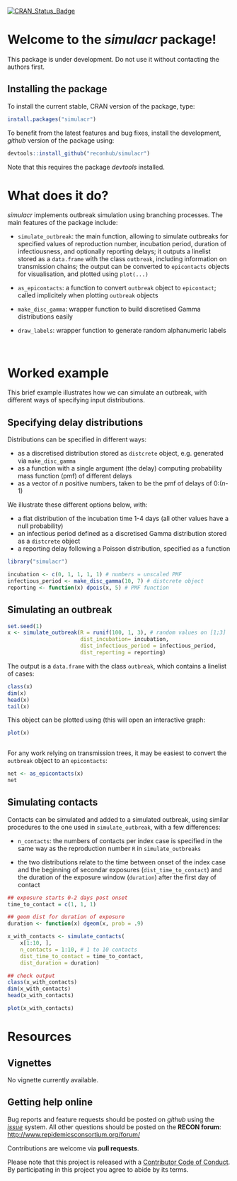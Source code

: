 
[![CRAN_Status_Badge](http://www.r-pkg.org/badges/version/simulacr)](https://cran.r-project.org/package=simulacr)

# Welcome to the *simulacr* package!

This package is under development. Do not use it without contacting the authors first.

## Installing the package

To install the current stable, CRAN version of the package, type:
```r
install.packages("simulacr")
```

To benefit from the latest features and bug fixes, install the development, *github* version of the package using:
```r
devtools::install_github("reconhub/simulacr")
```

Note that this requires the package *devtools* installed.


# What does it do?

*simulacr* implements outbreak simulation using branching processes. The main
features of the package include:

* `simulate_outbreak`: the main function, allowing to simulate outbreaks for
  specified values of reproduction number, incubation period, duration of
  infectiousness, and optionally reporting delays; it outputs a linelist stored
  as a `data.frame` with the class `outbreak`, including information on
  transmission chains; the output can be converted to `epicontacts` objects for
  visualisation, and plotted using `plot(...)`
  
* `as_epicontacts`: a function to convert `outbreak` object to `epicontact`;
  called implicitely when plotting `outbreak` objects
  
* `make_disc_gamma`: wrapper function to build discretised Gamma distributions
  easily
  
* `draw_labels`: wrapper function to generate random alphanumeric labels

<br>




# Worked example

This brief example illustrates how we can simulate an outbreak, with different
ways of specifying input distributions.

## Specifying delay distributions

Distributions can be specified in different ways:

* as a discretised distribution stored as `distcrete` object, e.g. generated via
  `make_disc_gamma`
* as a function with a single argument (the delay) computing probability mass
  function (pmf) of different delays
* as a vector of $n$ positive numbers, taken to be the pmf of delays of
  0:($n$-1)
  
We illustrate these different options below, with:

* a flat distribution of the incubation time 1-4 days (all other values have a
null probability)
* an infectious period defined as a discretised Gamma distribution stored as a
  `distcrete` object
* a reporting delay following a Poisson distribution, specified as a function

```r
library("simulacr")

incubation <- c(0, 1, 1, 1, 1) # numbers = unscaled PMF
infectious_period <- make_disc_gamma(10, 7) # distcrete object
reporting <- function(x) dpois(x, 5) # PMF function

```

## Simulating an outbreak

```r
set.seed(1)
x <- simulate_outbreak(R = runif(100, 1, 3), # random values on [1;3]
                       dist_incubation= incubation,
                       dist_infectious_period = infectious_period,
                       dist_reporting = reporting)

```

The output is a `data.frame` with the class `outbreak`, which contains a
linelist of cases:

```r

class(x)
dim(x)
head(x)
tail(x)

```

This object can be plotted using (this will open an interactive graph:

```r

plot(x)
  

```

For any work relying on transmission trees, it may be easiest to convert the
`outbreak` object to an `epicontacts`:

```r
net <- as_epicontacts(x)
net
```




## Simulating contacts

Contacts can be simulated and added to a simulated outbreak, using similar
procedures to the one used in `simulate_outbreak`, with a few differences:

* `n_contacts`: the numbers of contacts per index case is specified in the same
  way as the reproduction number `R` in `simulate_outbreaks`
  
* the two distributions relate to the time between onset of the index case and
  the beginning of secondar exposures (`dist_time_to_contact`) and the duration
  of the exposure window (`duration`) after the first day of contact

```r
## exposure starts 0-2 days post onset
time_to_contact = c(1, 1, 1)

## geom dist for duration of exposure
duration <- function(x) dgeom(x, prob = .9)

x_with_contacts <- simulate_contacts(
    x[1:10, ],
    n_contacts = 1:10, # 1 to 10 contacts
    dist_time_to_contact = time_to_contact,
    dist_duration = duration)

## check output
class(x_with_contacts)
dim(x_with_contacts)
head(x_with_contacts)

plot(x_with_contacts)

```



# Resources

## Vignettes

No vignette currently available.


## Getting help online

Bug reports and feature requests should be posted on *github* using the [*issue*](http://github.com/reconhub/simulacr/issues) system. All other questions should be posted on the **RECON forum**: <br>
[http://www.repidemicsconsortium.org/forum/](http://www.repidemicsconsortium.org/forum/)

Contributions are welcome via **pull requests**.

Please note that this project is released with a [Contributor Code of Conduct](CONDUCT.md). By participating in this project you agree to abide by its terms.

